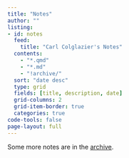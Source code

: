 ```yaml
---
title: "Notes"
author: ""
listing:
- id: notes
  feed:
    title: "Carl Colglazier's Notes"
  contents:
    - "*.qmd"
    - "*.md"
    - "!archive/"
  sort: "date desc"
  type: grid
  fields: [title, description, date]
  grid-columns: 2
  grid-item-border: true
  categories: true
code-tools: false
page-layout: full
---
```


:::{#notes}
:::

Some more notes are in the [archive](/notes/archive/).